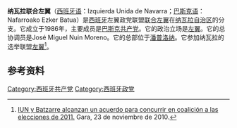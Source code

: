 '''纳瓦拉联合左翼'''（[[西班牙语|西班牙语]]：Izquierda Unida de Navarra；[[巴斯克语|巴斯克语]]：Nafarroako Ezker Batua）是[[西班牙|西班牙]]左翼政党联盟[[联合左翼_(西班牙)|联合左翼]]在[[纳瓦拉自治区|纳瓦拉自治区]]的分支。它成立于1986年，主要成员是[[巴斯克共产党|巴斯克共产党]]。它的政治立场是[[左翼|左翼]]。它的总协调员是José Miguel Nuin Moreno。它的总部位于[[潘普洛纳_(西班牙)|潘普洛纳]]。它参加纳瓦拉的选举联盟[[左翼_(纳瓦拉)|左翼]]<ref>[http://www.gara.net/azkenak/11/233851/es/IUN-Batzarre-alcanzan-acuerdo-para-concurrir-coalicion-elecciones-2011 IUN y Batzarre alcanzan un acuerdo para concurrir en coalición a las elecciones de 2011.] Gara, 23 de noviembre de 2010.</ref>。

==参考资料==
{{reflist}}

[[Category:西班牙共产党|Category:西班牙共产党]]
[[Category:西班牙政党|Category:西班牙政党]]